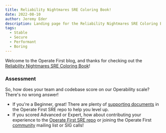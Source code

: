 ```yaml
---
title: Reliability Nightmares SRE Coloring Book!
date: 2022-08-10
author: Jeremy Eder
description: Landing page for the Reliability Nightmares SRE Coloring Book by Red Hat
tags:
  - Stable
  - Secure
  - Performant
  - Boring
---
```


Welcome to the Operate First blog, and thanks for checking out the [Reliability Nightmares SRE Coloring Book](https://github.com/operate-first/sre/raw/main/sre-coloring-book/red-hat-sre-coloring-book.pdf)!

### Assessment

So, how does your team and codebase score on our Operability scale? There's no wrong answer!

* If you're a Beginner, great! There are plenty of [supporting documents](https://github.com/operate-first/sre) in the Operate First SRE repo to help you level up.  
* If you scored Advanced or Expert, how about contributing your experience to the [Operate First SRE repo](https://github.com/operate-first/sre/blob/main/ADRs/RH/SIG-SRE/ADR-00000%20Template.md) or joining the Operate First [community](https://www.operate-first.cloud/our-community) mailing list or SIG calls!
